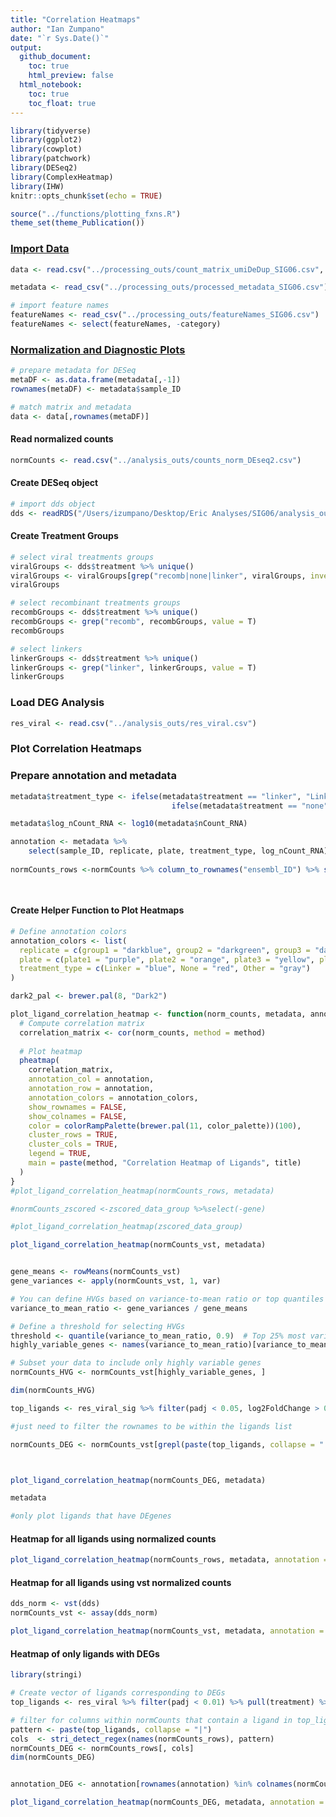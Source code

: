 ```yaml
---
title: "Correlation Heatmaps"
author: "Ian Zumpano"
date: "`r Sys.Date()`"
output:
  github_document:
    toc: true
    html_preview: false
  html_notebook:
    toc: true
    toc_float: true
---
```


```r
library(tidyverse)
library(ggplot2)
library(cowplot)
library(patchwork)
library(DESeq2)
library(ComplexHeatmap)
library(IHW)
knitr::opts_chunk$set(echo = TRUE)
```

```r
source("../functions/plotting_fxns.R")
theme_set(theme_Publication())
```

### [Import Data]{.underline}

```r
data <- read.csv("../processing_outs/count_matrix_umiDeDup_SIG06.csv", row.names = "X")

metadata <- read_csv("../processing_outs/processed_metadata_SIG06.csv")

# import feature names
featureNames <- read_csv("../processing_outs/featureNames_SIG06.csv")
featureNames <- select(featureNames, -category)
```

### [Normalization and Diagnostic Plots]{.underline}

```r
# prepare metadata for DESeq
metaDF <- as.data.frame(metadata[,-1])
rownames(metaDF) <- metadata$sample_ID

# match matrix and metadata
data <- data[,rownames(metaDF)]
```

#### Read normalized counts

```r
normCounts <- read.csv("../analysis_outs/counts_norm_DEseq2.csv")
```

#### Create DESeq object

```r
# import dds object
dds <- readRDS("/Users/izumpano/Desktop/Eric Analyses/SIG06/analysis_outs/dds_object_SIG06.rds")
```

#### Create Treatment Groups 

```r
# select viral treatments groups
viralGroups <- dds$treatment %>% unique()
viralGroups <- viralGroups[grep("recomb|none|linker", viralGroups, invert = T)]
viralGroups
```

```r
# select recombinant treatments groups
recombGroups <- dds$treatment %>% unique()
recombGroups <- grep("recomb", recombGroups, value = T)
recombGroups
```

```r
# select linkers
linkerGroups <- dds$treatment %>% unique()
linkerGroups <- grep("linker", linkerGroups, value = T)
linkerGroups
```

### Load DEG Analysis

```r
res_viral <- read.csv("../analysis_outs/res_viral.csv")
```

### Plot Correlation Heatmaps

### Prepare annotation and metadata

```r
metadata$treatment_type <- ifelse(metadata$treatment == "linker", "Linker",
                                    ifelse(metadata$treatment == "none", "None", "Other")) %>%  as_factor()

metadata$log_nCount_RNA <- log10(metadata$nCount_RNA)

annotation <- metadata %>% 
	select(sample_ID, replicate, plate, treatment_type, log_nCount_RNA) %>% data.frame(row.names = "sample_ID")
  
normCounts_rows <-normCounts %>% column_to_rownames("ensembl_ID") %>% select(-gene)

  
```

#### Create Helper Function to Plot Heatmaps

```r
# Define annotation colors
annotation_colors <- list(
  replicate = c(group1 = "darkblue", group2 = "darkgreen", group3 = "darkred"),
  plate = c(plate1 = "purple", plate2 = "orange", plate3 = "yellow", plate4 = "black"),
  treatment_type = c(Linker = "blue", None = "red", Other = "gray")
)

dark2_pal <- brewer.pal(8, "Dark2")

plot_ligand_correlation_heatmap <- function(norm_counts, metadata, annotation, method = "pearson", color_palette = "RdYlBu", title = "") {
  # Compute correlation matrix
  correlation_matrix <- cor(norm_counts, method = method)
  
  # Plot heatmap
  pheatmap(
    correlation_matrix,
    annotation_col = annotation,
    annotation_row = annotation,
    annotation_colors = annotation_colors,
    show_rownames = FALSE,
    show_colnames = FALSE,
    color = colorRampPalette(brewer.pal(11, color_palette))(100),
    cluster_rows = TRUE,
    cluster_cols = TRUE,
    legend = TRUE,
    main = paste(method, "Correlation Heatmap of Ligands", title)
  )
}
#plot_ligand_correlation_heatmap(normCounts_rows, metadata)

#normCounts_zscored <-zscored_data_group %>%select(-gene)

#plot_ligand_correlation_heatmap(zscored_data_group)

plot_ligand_correlation_heatmap(normCounts_vst, metadata)


gene_means <- rowMeans(normCounts_vst)
gene_variances <- apply(normCounts_vst, 1, var)

# You can define HVGs based on variance-to-mean ratio or top quantiles
variance_to_mean_ratio <- gene_variances / gene_means

# Define a threshold for selecting HVGs
threshold <- quantile(variance_to_mean_ratio, 0.9)  # Top 25% most variable genes
highly_variable_genes <- names(variance_to_mean_ratio)[variance_to_mean_ratio > threshold]

# Subset your data to include only highly variable genes
normCounts_HVG <- normCounts_vst[highly_variable_genes, ]

dim(normCounts_HVG)

top_ligands <- res_viral_sig %>% filter(padj < 0.05, log2FoldChange > 0.5) %>% pull(treatment) %>% unique()

#just need to filter the rownames to be within the ligands list

normCounts_DEG <- normCounts_vst[grepl(paste(top_ligands, collapse = "|"), sub("_.*", "", rownames(normCounts_vst))), ]



plot_ligand_correlation_heatmap(normCounts_DEG, metadata)

metadata

#only plot ligands that have DEgenes
```

#### Heatmap for all ligands using normalized counts

```r
plot_ligand_correlation_heatmap(normCounts_rows, metadata, annotation = annotation,  title = "(Normalized Counts)")
```

#### Heatmap for all ligands using vst normalized counts

```r
dds_norm <- vst(dds)
normCounts_vst <- assay(dds_norm)

plot_ligand_correlation_heatmap(normCounts_vst, metadata, annotation = annotation, title = "(VST Normalized Counts)")
```

#### Heatmap of only ligands with DEGs

```r
library(stringi)

# Create vector of ligands corresponding to DEGs
top_ligands <- res_viral %>% filter(padj < 0.01) %>% pull(treatment) %>% unique()

# filter for columns within normCounts that contain a ligand in top_ligands
pattern <- paste(top_ligands, collapse = "|")
cols  <- stri_detect_regex(names(normCounts_rows), pattern)
normCounts_DEG <- normCounts_rows[, cols]
dim(normCounts_DEG)


annotation_DEG <- annotation[rownames(annotation) %in% colnames(normCounts_DEG), , drop = FALSE]

plot_ligand_correlation_heatmap(normCounts_DEG, metadata, annotation = annotation_DEG, title = "(Top DEG Ligands)")


```

